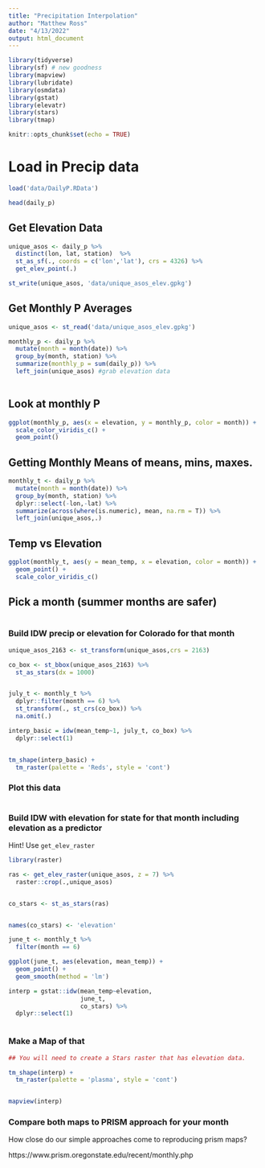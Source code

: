 ```yaml
---
title: "Precipitation Interpolation"
author: "Matthew Ross"
date: "4/13/2022"
output: html_document
---
```


```r

library(tidyverse)
library(sf) # new goodness
library(mapview)
library(lubridate)
library(osmdata)
library(gstat)
library(elevatr)
library(stars)
library(tmap)

knitr::opts_chunk$set(echo = TRUE)
```


# Load in Precip data

```r
load('data/DailyP.RData')

head(daily_p)
```


## Get Elevation Data

```r
unique_asos <- daily_p %>%
  distinct(lon, lat, station)  %>%
  st_as_sf(., coords = c('lon','lat'), crs = 4326) %>%
  get_elev_point(.)

st_write(unique_asos, 'data/unique_asos_elev.gpkg')
```

## Get Monthly P Averages


```r
unique_asos <- st_read('data/unique_asos_elev.gpkg')

monthly_p <- daily_p %>%
  mutate(month = month(date)) %>%
  group_by(month, station) %>%
  summarize(monthly_p = sum(daily_p)) %>%
  left_join(unique_asos) #grab elevation data
  

```


## Look at monthly P

```r
ggplot(monthly_p, aes(x = elevation, y = monthly_p, color = month)) + 
  scale_color_viridis_c() + 
  geom_point()
```


## Getting Monthly Means of means, mins, maxes. 

```r
monthly_t <- daily_p %>%
  mutate(month = month(date)) %>%
  group_by(month, station) %>%
  dplyr::select(-lon,-lat) %>%
  summarize(across(where(is.numeric), mean, na.rm = T)) %>%
  left_join(unique_asos,.) 


```


## Temp vs Elevation


```r
ggplot(monthly_t, aes(y = mean_temp, x = elevation, color = month)) + 
  geom_point() + 
  scale_color_viridis_c()
```



## Pick a month (summer months are safer)


```r

```

### Build IDW precip or elevation for Colorado for that month

```r

unique_asos_2163 <- st_transform(unique_asos,crs = 2163)

co_box <- st_bbox(unique_asos_2163) %>%
  st_as_stars(dx = 1000)


july_t <- monthly_t %>%
  dplyr::filter(month == 6) %>%
  st_transform(., st_crs(co_box)) %>%
  na.omit(.)

interp_basic = idw(mean_temp~1, july_t, co_box) %>%
  dplyr::select(1)


tm_shape(interp_basic) + 
  tm_raster(palette = 'Reds', style = 'cont')

```

### Plot this data

```r

```

### Build IDW with elevation for state for that month including elevation as a predictor

Hint! Use `get_elev_raster` 

```r
library(raster)

ras <- get_elev_raster(unique_asos, z = 7) %>%
  raster::crop(.,unique_asos)


co_stars <- st_as_stars(ras)


names(co_stars) <- 'elevation'

june_t <- monthly_t %>%
  filter(month == 6)

ggplot(june_t, aes(elevation, mean_temp)) + 
  geom_point() + 
  geom_smooth(method = 'lm')

interp = gstat::idw(mean_temp~elevation, 
                    june_t, 
                    co_stars) %>%
  dplyr::select(1)



```

### Make a Map of that

```r
## You will need to create a Stars raster that has elevation data. 

tm_shape(interp) + 
  tm_raster(palette = 'plasma', style = 'cont')


mapview(interp)
```


### Compare both maps to PRISM approach for your month


How close do our simple approaches come to reproducing prism maps? 


https://www.prism.oregonstate.edu/recent/monthly.php




```r
```

